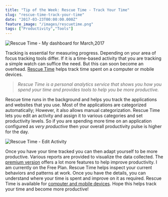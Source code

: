 ```yaml
---
title: "Tip of the Week: Rescue Time - Track Your Time"
slug: "rescue-time-track-your-time"
date: "2017-03-23T00:00:00.000Z"
feature_image: "/images/rescuetime.png"
tags: ["Productivity","Tools"]
---
```


![Rescue Time - My dashboard for March,2017](/images/rescuetime.png)

Tracking is essential for measuring progress. Depending on your area of focus tracking tools differ. If it is a time-based activity that you are tracking a simple watch can suffice the need. But this can soon become an overhead. [Rescue Time](https://www.rescuetime.com/) helps track time spent on a computer or mobile devices.

> _Rescue Time is a personal analytics service that shows you how you spend your time and provides tools to help you be more productive._

Rescue time runs in the background and helps you track the applications and websites that you use. Most of the applications are categorized automatically; However, it also allows manual categorization. Rescue Time lets you edit an activity and assign it to various categories and set productivity levels. So if you are spending more time on an application configured as _very productive_ then your overall productivity pulse is higher for the day.

![Rescue Time - Edit Activity](/images/rescuetime_edit_activity.png)

Once you have your time tracked you can then adapt yourself to be more productive. Various reports are provided to visualize the data collected. The [premium version](https://www.rescuetime.com/rescuetime-pro) offers a lot more features to help improve productivity. I am currently on the Free Plan. Rescue Time helps inspect your current behaviors and patterns at work. Once you have the details, you can understand where your time is spent and improve on it as required. Rescue Time is available for [computer and mobile devices](https://www.rescuetime.com/get_rescuetime). Hope this helps track your time and become more productive!